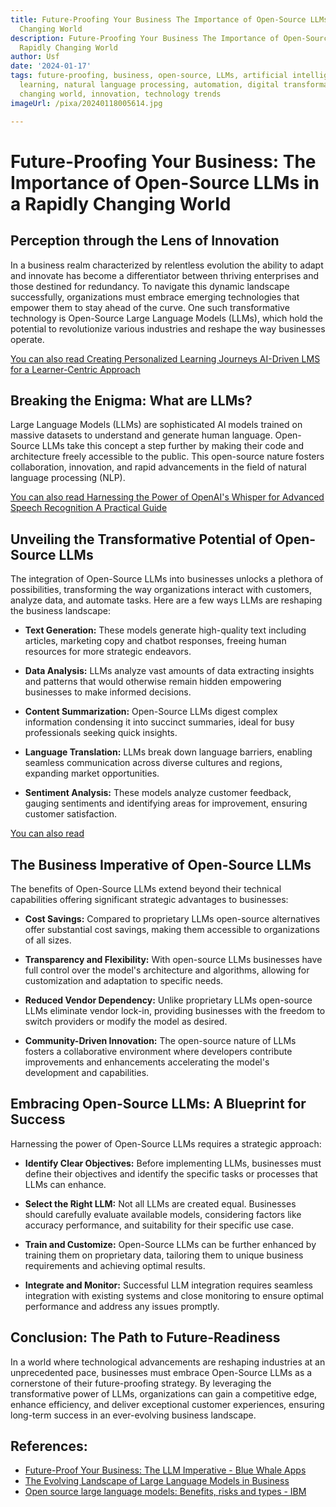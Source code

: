 ```yaml
---
title: Future-Proofing Your Business The Importance of Open-Source LLMs in a Rapidly
  Changing World
description: Future-Proofing Your Business The Importance of Open-Source LLMs in a
  Rapidly Changing World
author: Usf
date: '2024-01-17'
tags: future-proofing, business, open-source, LLMs, artificial intelligence, machine
  learning, natural language processing, automation, digital transformation, rapidly
  changing world, innovation, technology trends
imageUrl: /pixa/20240118005614.jpg

---
```

# **Future-Proofing Your Business: The Importance of Open-Source LLMs in a Rapidly  Changing World**

## Perception through the Lens of  Innovation

In a business realm characterized by  relentless evolution the ability to adapt and innovate has become a differentiator between thriving enterprises and those destined for redundancy. To navigate this dynamic landscape successfully, organizations must embrace emerging technologies that empower them to stay ahead of the curve. One such transformative  technology is Open-Source  Large Language Models (LLMs), which  hold the  potential to revolutionize various industries and reshape the way businesses operate.

[You can also  read  Creating Personalized Learning  Journeys AI-Driven LMS for a Learner-Centric Approach](Creating%20Personalized%20Learning%20Journeys%20AI-Driven%20LMS%20for%20a%20Learner-Centric%20Approach)


## Breaking the Enigma: What are LLMs?

Large  Language Models (LLMs) are sophisticated AI models trained on massive datasets to understand and generate human language.  Open-Source LLMs take this concept a step  further by making their code and architecture freely accessible to the public.  This open-source nature  fosters collaboration, innovation,  and rapid advancements in the field of  natural language processing (NLP).

[You can also read Harnessing  the Power of OpenAI's Whisper for Advanced Speech Recognition A Practical Guide](Harnessing%20the%20Power%20of%20OpenAI%27s%20Whisper%20for%20Advanced%20Speech%20Recognition%20A%20Practical%20Guide)


## Unveiling the Transformative Potential of Open-Source LLMs

The integration of Open-Source LLMs  into  businesses unlocks a plethora of possibilities, transforming the way organizations interact with customers, analyze data,  and automate  tasks. Here are a few ways LLMs are reshaping the  business landscape:

- **Text Generation:** These models generate high-quality text including articles,  marketing copy and chatbot responses, freeing human resources for more strategic endeavors.

- **Data Analysis:**  LLMs analyze vast amounts of data  extracting insights and patterns that would otherwise remain hidden empowering businesses to make informed  decisions.

-  **Content Summarization:**  Open-Source LLMs  digest complex information condensing it into succinct summaries, ideal for busy professionals seeking quick insights.

- **Language Translation:** LLMs break  down language barriers, enabling seamless communication across diverse cultures and regions, expanding market opportunities.

- **Sentiment Analysis:** These models analyze customer feedback, gauging sentiments and  identifying  areas  for improvement, ensuring customer satisfaction.

[You can also read ]()


##  The Business Imperative of Open-Source LLMs

The benefits of Open-Source LLMs extend beyond their technical capabilities offering significant strategic advantages to businesses:

- **Cost Savings:** Compared to proprietary LLMs open-source alternatives offer substantial cost savings, making  them accessible to organizations of all sizes.

-  **Transparency and Flexibility:** With open-source LLMs  businesses have full control over the model's architecture and algorithms, allowing for customization  and adaptation to specific needs.

- **Reduced Vendor Dependency:** Unlike proprietary  LLMs open-source LLMs eliminate vendor lock-in, providing businesses with the freedom to switch providers or modify the model as desired.

- **Community-Driven Innovation:** The open-source nature  of LLMs fosters a  collaborative environment where developers contribute improvements and enhancements accelerating the model's development and capabilities.

## Embracing Open-Source LLMs: A Blueprint for Success

Harnessing the power of Open-Source LLMs  requires a strategic approach:

- **Identify Clear Objectives:** Before implementing LLMs, businesses must  define their objectives and  identify the specific tasks or processes that  LLMs  can enhance.

- **Select the Right LLM:** Not all LLMs are created equal. Businesses should carefully evaluate available models, considering factors like accuracy performance, and  suitability for their  specific use case.

- **Train and  Customize:** Open-Source LLMs can be further enhanced by training them on proprietary data, tailoring them to unique business requirements  and achieving optimal results.

- **Integrate and Monitor:** Successful  LLM integration requires seamless  integration with existing  systems and close monitoring to  ensure optimal performance and address any issues promptly.

## Conclusion: The Path to Future-Readiness

In a world where  technological advancements are reshaping industries at an unprecedented pace, businesses must embrace Open-Source LLMs as a cornerstone of their future-proofing strategy. By leveraging the transformative power of LLMs, organizations  can gain a competitive edge, enhance efficiency, and deliver exceptional  customer experiences, ensuring  long-term success in an ever-evolving  business landscape.

## References:
- [Future-Proof Your Business: The LLM Imperative - Blue Whale Apps](https://bluewhaleapps.com/blog/future-proof-business-llm-imperative)
- [The Evolving Landscape of Large Language Models in Business](https://complexdiscovery.com/from-performance-to-literacy-the-evolving-landscape-of-large-language-models-in-business/)
- [Open source large language models: Benefits, risks and types - IBM](https://www.ibm.com/blog/open-source-large-language-models-benefits-risks-and-types/)
